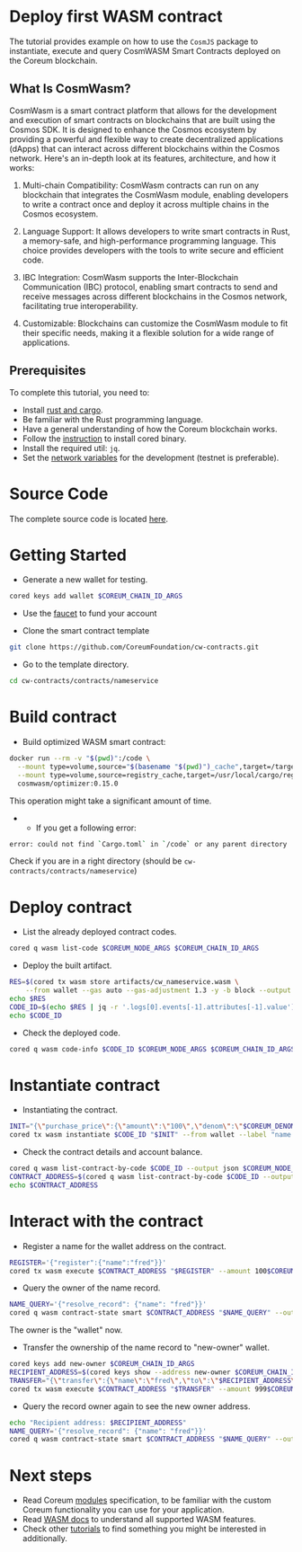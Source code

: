 # Deploy first WASM contract

The tutorial provides example on how to use the `CosmJS` package to instantiate, execute and query CosmWASM Smart Contracts deployed on the Coreum blockchain.

## What Is CosmWasm?

CosmWasm is a smart contract platform that allows for the development and execution of smart contracts on blockchains that are built using the Cosmos SDK. It is designed to enhance the Cosmos ecosystem by providing a powerful and flexible way to create decentralized applications (dApps) that can interact across different blockchains within the Cosmos network. Here's an in-depth look at its features, architecture, and how it works:

1. Multi-chain Compatibility: CosmWasm contracts can run on any blockchain that integrates the CosmWasm module, enabling developers to write a contract once and deploy it across multiple chains in the Cosmos ecosystem.

2. Language Support: It allows developers to write smart contracts in Rust, a memory-safe, and high-performance programming language. This choice provides developers with the tools to write secure and efficient code.

3. IBC Integration: CosmWasm supports the Inter-Blockchain Communication (IBC) protocol, enabling smart contracts to send and receive messages across different blockchains in the Cosmos network, facilitating true interoperability.

4. Customizable: Blockchains can customize the CosmWasm module to fit their specific needs, making it a flexible solution for a wide range of applications.

## Prerequisites

To complete this tutorial, you need to:

* Install <a href="https://www.rust-lang.org/tools/install" target="_blank" rel="noopener noreferrer" className="text-[#25D695] hover:opacity-80 text-base font-bold">rust and cargo</a>.
* Be familiar with the Rust programming language.
* Have a general understanding of how the Coreum blockchain works.
* Follow the [instruction](/docs/v4/tutorials/get-started/install-cored) to install cored binary.
* Install the required util: `jq`.
* Set the [network variables](/docs/v4/tutorials/get-started/setup-cli) for the development (testnet is preferable).

# Source Code

The complete source code is
located <a href="https://github.com/CoreumFoundation/cw-contracts/tree/main/contracts/nameservice" target="_blank" rel="noopener noreferrer" className="text-[#25D695] hover:opacity-80 text-base font-bold">here</a>.

# Getting Started

* Generate a new wallet for testing.

```bash
cored keys add wallet $COREUM_CHAIN_ID_ARGS
```

* Use the [faucet](/docs/v4/tools/faucet) to fund your account

* Clone the smart contract template

```bash
git clone https://github.com/CoreumFoundation/cw-contracts.git
```

* Go to the template directory.

```bash
cd cw-contracts/contracts/nameservice
```

# Build contract

* Build optimized WASM smart contract:

```bash
docker run --rm -v "$(pwd)":/code \
  --mount type=volume,source="$(basename "$(pwd)")_cache",target=/target \
  --mount type=volume,source=registry_cache,target=/usr/local/cargo/registry \
  cosmwasm/optimizer:0.15.0
```

This operation might take a significant amount of time.

*
    * If you get a following error:

```bash
error: could not find `Cargo.toml` in `/code` or any parent directory
```

Check if you are in a right directory (should be `cw-contracts/contracts/nameservice`)

# Deploy contract

* List the already deployed contract codes.

```bash
cored q wasm list-code $COREUM_NODE_ARGS $COREUM_CHAIN_ID_ARGS
```

* Deploy the built artifact.

```bash
RES=$(cored tx wasm store artifacts/cw_nameservice.wasm \
    --from wallet --gas auto --gas-adjustment 1.3 -y -b block --output json $COREUM_NODE_ARGS $COREUM_CHAIN_ID_ARGS)
echo $RES
CODE_ID=$(echo $RES | jq -r '.logs[0].events[-1].attributes[-1].value')
echo $CODE_ID
```

[//]: # (Error: strconv.ParseUint: parsing "f388fff922ffbb3845311608887636346eac6246ee20578e11e3577226466e7b": invalid syntax)

* Check the deployed code.

```bash
cored q wasm code-info $CODE_ID $COREUM_NODE_ARGS $COREUM_CHAIN_ID_ARGS
```

# Instantiate contract

* Instantiating the contract.

```bash
INIT="{\"purchase_price\":{\"amount\":\"100\",\"denom\":\"$COREUM_DENOM\"},\"transfer_price\":{\"amount\":\"999\",\"denom\":\"$COREUM_DENOM\"}}"
cored tx wasm instantiate $CODE_ID "$INIT" --from wallet --label "name service" -b block -y --no-admin $COREUM_NODE_ARGS $COREUM_CHAIN_ID_ARGS
```

* Check the contract details and account balance.

```bash
cored q wasm list-contract-by-code $CODE_ID --output json $COREUM_NODE_ARGS $COREUM_CHAIN_ID_ARGS
CONTRACT_ADDRESS=$(cored q wasm list-contract-by-code $CODE_ID --output json $COREUM_NODE_ARGS $COREUM_CHAIN_ID_ARGS | jq -r '.contracts[-1]')
echo $CONTRACT_ADDRESS
```

# Interact with the contract

* Register a name for the wallet address on the contract.

```bash
REGISTER='{"register":{"name":"fred"}}'
cored tx wasm execute $CONTRACT_ADDRESS "$REGISTER" --amount 100$COREUM_DENOM --from wallet -b block -y $COREUM_NODE_ARGS $COREUM_CHAIN_ID_ARGS
```

* Query the owner of the name record.

```bash
NAME_QUERY='{"resolve_record": {"name": "fred"}}'
cored q wasm contract-state smart $CONTRACT_ADDRESS "$NAME_QUERY" --output json $COREUM_NODE_ARGS $COREUM_CHAIN_ID_ARGS
```

The owner is the "wallet" now.

* Transfer the ownership of the name record to "new-owner" wallet.

```bash
cored keys add new-owner $COREUM_CHAIN_ID_ARGS
RECIPIENT_ADDRESS=$(cored keys show --address new-owner $COREUM_CHAIN_ID_ARGS)
TRANSFER="{\"transfer\":{\"name\":\"fred\",\"to\":\"$RECIPIENT_ADDRESS\"}}"
cored tx wasm execute $CONTRACT_ADDRESS "$TRANSFER" --amount 999$COREUM_DENOM --from wallet -b block -y $COREUM_NODE_ARGS $COREUM_CHAIN_ID_ARGS
```

* Query the record owner again to see the new owner address.

```bash
echo "Recipient address: $RECIPIENT_ADDRESS"
NAME_QUERY='{"resolve_record": {"name": "fred"}}'
cored q wasm contract-state smart $CONTRACT_ADDRESS "$NAME_QUERY" --output json $COREUM_NODE_ARGS $COREUM_CHAIN_ID_ARGS
```

# Next steps

* Read Coreum [modules](/docs/v4/overview/modules) specification, to be familiar with the custom Coreum functionality you can
  use for your application.
* Read <a href="https://docs.cosmwasm.com/docs/" target="_blank" rel="noopener noreferrer" className="text-[#25D695] hover:opacity-80 text-base font-bold">WASM docs</a> to understand all supported WASM features.
* Check other [tutorials](/docs/v4/tutorials) to find something you might be interested in additionally.
